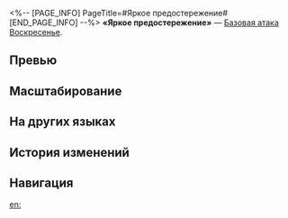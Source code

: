 <%-- [PAGE_INFO]
PageTitle=#Яркое предостережение#
[END_PAGE_INFO] --%>
{{Навык Инфобокс
|Название         = Яркое предостережение
|Изображение      = Навык Яркое предостережение.png
|Персонаж         = Воскресенье
|Тип              = Базовая атака
|Тэг              = Одиночная атака
|УронСтойк        = 10
|ЭнергияГен       = 20
|Энергия          = 
|Длительность     = 
|Описание         = Наносит выбранному противнику мнимый урон, равный {{Цвет|Выделенный|50%—110%}} от силы атаки Воскресенья.
|Свойство1        = 
|Масштабирование1 = 
}}
'''«Яркое предостережение»''' — [[Базовая атака]] [[Воскресенье]].

==Превью==
{{Превью
|Файл = Яркое предостережение Превью
}}

==Масштабирование==
{{Масштабирование навыка
|50%;60%;70%;80%;90%;100%;110%;120%;130%;140%
}}

==На других языках==
{{На других языках
|en   = Gleaming Admonition
|zhs  = 闪烁的劝诫
|zht  = 閃爍的勸誡
|ja   = {{Rubi|光|ひかり}}を{{Rubi|纏|まと}}う{{Rubi|告諭|こくゆ}}
|ko   = 번쩍이는 권계
|es   = Admonición resplandeciente
|fr   = Admonestation éblouissante
|ru   = Яркое предостережение
|th   = Gleaming Admonition
|vi   = Lời Khuyên Can Lấp Lánh
|de   = Funkelnde Ermahnung
|id   = Gleaming Admonition
|pt   = Admoestação Brilhante
}}

==История изменений==
{{История изменений|3.5}}

==Навигация==
{{Навык Навбокс|Воскресенье}}

[[en:]]